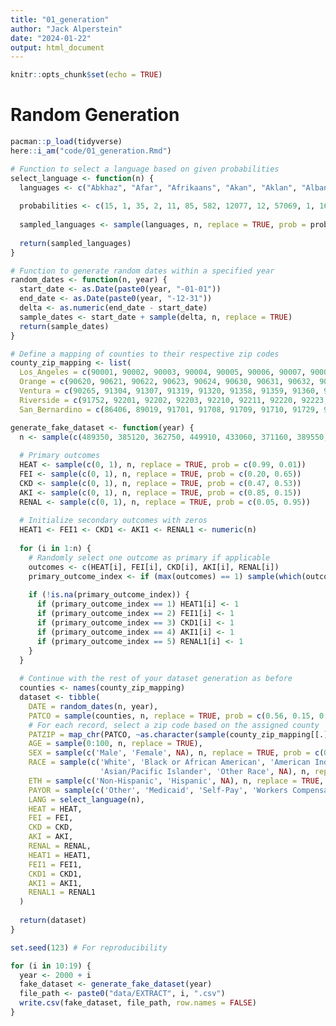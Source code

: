 ```yaml
---
title: "01_generation"
author: "Jack Alperstein"
date: "2024-01-22"
output: html_document
---
```


```r
knitr::opts_chunk$set(echo = TRUE)
```

# Random Generation

```r
pacman::p_load(tidyverse)
here::i_am("code/01_generation.Rmd")
```


```r
# Function to select a language based on given probabilities
select_language <- function(n) {
  languages <- c("Abkhaz", "Afar", "Afrikaans", "Akan", "Aklan", "Albanian", "Amharic", "Arabic", "Aramaic", "Armenian", "Assamese", "Assyrian", "Azerbaijani", "Bambara", "Bantu", "Basque", "Bengali", "Bihari", "Bislama", "Bosnian", "Breton", "Bulgarian", "Burmese", "Catalan", "Chamorro", "Chinese", "Chuukese", "Corsican", "Cree", "Creole", "Croatian", "Czech", "Danish", "Dari", "Dutch", "Efik", "Elamite", "English", "Eskimo", "Esperanto", "Estonian", "Ewe", "Faroese", "Farsi", "Fijian", "Filipino", "Finnish", "Flemish", "French", "French Creole", "Fujianese", "Fulani", "Georgian", "German", "Greek", "Gujarati", "Haitian Creole", "Hausa", "Hawaiian", "Hebrew", "Hindi", "Hindustani", "Hmong", "Hungarian", "Ibibio", "Icelandic", "Igbo", "Indonesian", "Inuktitut", "Irish", "Italian", "Jamaican Patois", "Japanese", "Kannada", "Kanuri", "Khmer", "Kongo", "Korean", "Kuanyama", "Kurdish", "Kwanyama", "Lao", "Latvian", "Lithuanian", "Luganda", "Macedonian", "Malay", "Malayalam", "Maltese", "Mandingo", "Marathi", "Marshallese", "Mien (Iu Mien)", "Mixtec", "Mon-Khmer", "Mongolian", "Nagamese", "Nahuatl", "Native American", "Nauruan", "Navajo", "Nepali", "Norwegian", "Occitan", "Other", "Panjabi", "Pashto", "Persian", "Pohnpeian", "Polish", "Portuguese", "Quechua", "Romanian", "Russian", "Sabah Bisaya", "Samoan", "Serbian", "Serbo-Croatian", "Sicilian", "Sign Language", "Sinhala", "Slovak", "Slovenian", "Somalian", "Spanish", "Swahili", "Swedish", "Syrian", "Tahitian", "Taiwanese", "Tamil", "Telugu", "Thai", "Tibetan", "Tigrinya", "Tongan", "Turkish", "Twi", "Uighur", "Ukrainian", "Urdu", "Vietnamese", "Walloon", "Wolof", "Yiddish", "Yoruba", "Zapotec")
  
  probabilities <- c(15, 1, 35, 2, 11, 85, 582, 12077, 12, 57069, 1, 16, 1, 1, 1, 13, 509, 11, 2, 15, 1, 133, 295, 29, 13, 66001, 2, 3, 1, 2, 264, 55, 45, 6, 201, 2, 6, 6648895, 4, 76, 369, 4, 23, 18400, 7, 32514, 29, 3, 1257, 51, 1, 1, 3, 792, 814, 939, 2, 1, 2, 892, 3217, 1, 179, 730, 1, 2, 84, 1025, 1, 7, 1440, 1, 5697, 4, 1, 806, 1, 40322, 1, 2, 1, 1009, 23, 40, 1, 26, 4, 48, 2, 34, 10, 2, 45, 28, 4623, 24, 1, 2, 6, 8, 206, 88, 191, 1, 16549, 1141, 84, 5898, 1, 531, 1126, 2, 936, 17184, 1, 1147, 215, 28, 4, 2019, 48, 31, 2, 33, 1152786, 40, 62, 6, 1, 42, 19, 112, 2646, 1, 32, 480, 315, 1, 1, 180, 1197, 54939, 2, 1, 81, 21, 3)
  
  sampled_languages <- sample(languages, n, replace = TRUE, prob = probabilities)
  
  return(sampled_languages)
}
```


```r
# Function to generate random dates within a specified year
random_dates <- function(n, year) {
  start_date <- as.Date(paste0(year, "-01-01"))
  end_date <- as.Date(paste0(year, "-12-31"))
  delta <- as.numeric(end_date - start_date)
  sample_dates <- start_date + sample(delta, n, replace = TRUE)
  return(sample_dates)
}
```


```r
# Define a mapping of counties to their respective zip codes
county_zip_mapping <- list(
  Los_Angeles = c(90001, 90002, 90003, 90004, 90005, 90006, 90007, 90008, 90009, 90010, 90011, 90012, 90013, 90014, 90015, 90016, 90017, 90018, 90019, 90020, 90021, 90022, 90023, 90024, 90025, 90026, 90027, 90028, 90029, 90030, 90031, 90032, 90033, 90034, 90035, 90036, 90037, 90038, 90039, 90040, 90041, 90042, 90043, 90044, 90045, 90046, 90047, 90048, 90049, 90050, 90051, 90052, 90053, 90054, 90055, 90056, 90057, 90058, 90059, 90060, 90061, 90062, 90063, 90064, 90065, 90066, 90067, 90068, 90069, 90070, 90071, 90072, 90073, 90074, 90075, 90076, 90077, 90078, 90079, 90080, 90081, 90082, 90083, 90084, 90086, 90087, 90088, 90089, 90090, 90091, 90093, 90094, 90095, 90096, 90097, 90099, 90101, 90102, 90103, 90174, 90185, 90189, 90201, 90202, 90209, 90210, 90211, 90212, 90213, 90220, 90221, 90222, 90223, 90224, 90230, 90231, 90232, 90233, 90239, 90240, 90241, 90242, 90245, 90247, 90248, 90249, 90250, 90251, 90254, 90255, 90260, 90261, 90262, 90263, 90264, 90265, 90266, 90267, 90270, 90272, 90274, 90275, 90277, 90278, 90280, 90290, 90291, 90292, 90293, 90294, 90295, 90296, 90301, 90302, 90303, 90304, 90305, 90306, 90307, 90308, 90309, 90310, 90311, 90312, 90313, 90397, 90398, 90401, 90402, 90403, 90404, 90405, 90406, 90407, 90408, 90409, 90410, 90411, 90501, 90502, 90503, 90504, 90505, 90506, 90507, 90508, 90509, 90510, 90601, 90602, 90603, 90604, 90605, 90606, 90607, 90608, 90609, 90610, 90612, 90631, 90637, 90638, 90639, 90640, 90650, 90651, 90652, 90659, 90660, 90661, 90662, 90665, 90670, 90671, 90701, 90702, 90703, 90704, 90706, 90707, 90710, 90711, 90712, 90713, 90714, 90715, 90716, 90717, 90723, 90731, 90732, 90733, 90734, 90744, 90745, 90746, 90747, 90748, 90749, 90755, 90801, 90802, 90803, 90804, 90805, 90806, 90807, 90808, 90809, 90810, 90813, 90814, 90815, 90822, 90831, 90832, 90833, 90834, 90835, 90840, 90842, 90844, 90845, 90846, 90847, 90848, 90853, 90888, 90895, 90899, 91001, 91003, 91006, 91007, 91008, 91009, 91010, 91011, 91012, 91016, 91017, 91020, 91021, 91023, 91024, 91025, 91030, 91031, 91040, 91041, 91042, 91043, 91046, 91066, 91077, 91101, 91102, 91103, 91104, 91105, 91106, 91107, 91108, 91109, 91110, 91114, 91115, 91116, 91117, 91118, 91121, 91123, 91124, 91125, 91126, 91129, 91131, 91175, 91182, 91184, 91185, 91186, 91187, 91188, 91189, 91191, 91201, 91202, 91203, 91204, 91205, 91206, 91207, 91208, 91209, 91210, 91214, 91221, 91222, 91224, 91225, 91226, 91301, 91302, 91303, 91304, 91305, 91306, 91307, 91308, 91309, 91310, 91311, 91312, 91313, 91316, 91321, 91322, 91324, 91325, 91326, 91327, 91328, 91329, 91330, 91331, 91333, 91334, 91335, 91337, 91340, 91341, 91342, 91343, 91344, 91345, 91346, 91350, 91351, 91352, 91353, 91354, 91355, 91356, 91357, 91361, 91364, 91365, 91367, 91371, 91372, 91376, 91380, 91381, 91382, 91383, 91384, 91385, 91386, 91387, 91388, 91390, 91393, 91399, 91401, 91402, 91403, 91405, 91406, 91409, 91411, 91423, 91436, 91497, 91501, 91502, 91504, 91505, 91506, 91601, 91602, 91604, 91605, 91606, 91607, 91608, 91702, 91706, 91711, 91722, 91723, 91724, 91731, 91732, 91733, 91734, 91735, 91740, 91741, 91744, 91745, 91746, 91747, 91748, 91749, 91750, 91754, 91755, 91756, 91759, 91765, 91766, 91767, 91768, 91769, 91770, 91771, 91772, 91773, 91775, 91776, 91778, 91780, 91788, 91789, 91790, 91791, 91792, 91793, 91795, 91797, 91799, 91801, 91802, 91803, 91804, 91841, 91896, 91899, 92397, 92821, 93243, 93510, 93532, 93534, 93535, 93536, 93539, 93543, 93544, 93550, 93551, 93552, 93553, 93563, 93584, 93586, 93590, 93591, 93599),
  Orange = c(90620, 90621, 90622, 90623, 90624, 90630, 90631, 90632, 90633, 90680, 90720, 90721, 90740, 90742, 90743, 92530, 92602, 92603, 92604, 92605, 92606, 92607, 92609, 92610, 92612, 92614, 92615, 92616, 92617, 92618, 92619, 92620, 92623, 92624, 92625, 92626, 92627, 92628, 92629, 92630, 92637, 92646, 92647, 92648, 92649, 92650, 92651, 92652, 92653, 92654, 92655, 92656, 92657, 92658, 92659, 92660, 92661, 92662, 92663, 92672, 92673, 92674, 92675, 92676, 92677, 92678, 92679, 92683, 92684, 92685, 92688, 92690, 92691, 92692, 92693, 92694, 92697, 92698, 92701, 92702, 92703, 92704, 92705, 92706, 92707, 92708, 92709, 92710, 92711, 92712, 92725, 92728, 92735, 92780, 92781, 92782, 92799, 92801, 92802, 92803, 92804, 92805, 92806, 92807, 92808, 92809, 92811, 92812, 92814, 92815, 92816, 92817, 92821, 92822, 92823, 92825, 92831, 92832, 92833, 92834, 92835, 92836, 92837, 92838, 92840, 92841, 92842, 92843, 92844, 92845, 92846, 92850, 92856, 92857, 92859, 92861, 92862, 92863, 92864, 92865, 92866, 92867, 92868, 92869, 92870, 92871, 92883, 92885, 92886, 92887, 92899),
  Ventura = c(90265, 91304, 91307, 91319, 91320, 91358, 91359, 91360, 91361, 91362, 91363, 91377, 91381, 93001, 93002, 93003, 93004, 93005, 93006, 93007, 93009, 93010, 93011, 93012, 93013, 93015, 93016, 93020, 93021, 93022, 93023, 93024, 93030, 93031, 93032, 93033, 93034, 93035, 93036, 93040, 93041, 93042, 93043, 93044, 93060, 93061, 93062, 93063, 93064, 93065, 93066, 93093, 93094, 93099, 93225, 93252),
  Riverside = c(91752, 92201, 92202, 92203, 92210, 92211, 92220, 92223, 92225, 92226, 92230, 92234, 92235, 92236, 92239, 92240, 92241, 92247, 92248, 92253, 92254, 92255, 92257, 92258, 92260, 92261, 92262, 92263, 92264, 92270, 92274, 92276, 92277, 92280, 92282, 92284, 92292, 92320, 92324, 92373, 92501, 92502, 92503, 92504, 92505, 92506, 92507, 92508, 92509, 92513, 92514, 92515, 92516, 92517, 92518, 92519, 92521, 92522, 92530, 92531, 92532, 92536, 92539, 92543, 92544, 92545, 92546, 92548, 92549, 92551, 92552, 92553, 92554, 92555, 92556, 92557, 92561, 92562, 92563, 92564, 92567, 92570, 92571, 92572, 92581, 92582, 92583, 92584, 92585, 92586, 92587, 92589, 92590, 92591, 92592, 92593, 92595, 92596, 92599, 92675, 92860, 92877, 92878, 92879, 92880, 92881, 92882, 92883),
  San_Bernardino = c(86406, 89019, 91701, 91708, 91709, 91710, 91729, 91730, 91737, 91739, 91743, 91758, 91759, 91761, 91762, 91763, 91764, 91784, 91785, 91786, 91798, 92242, 92252, 92256, 92267, 92268, 92277, 92278, 92284, 92285, 92286, 92301, 92304, 92305, 92307, 92308, 92309, 92310, 92311, 92312, 92313, 92314, 92315, 92316, 92317, 92318, 92321, 92322, 92323, 92324, 92325, 92326, 92327, 92329, 92331, 92332, 92333, 92334, 92335, 92336, 92337, 92338, 92339, 92340, 92341, 92342, 92344, 92345, 92346, 92347, 92350, 92352, 92354, 92356, 92357, 92358, 92359, 92363, 92364, 92365, 92366, 92368, 92369, 92371, 92372, 92373, 92374, 92375, 92376, 92377, 92378, 92382, 92385, 92386, 92391, 92392, 92393, 92394, 92395, 92397, 92398, 92399, 92401, 92402, 92403, 92404, 92405, 92406, 92407, 92408, 92410, 92411, 92412, 92413, 92414, 92415, 92418, 92423, 92424, 92427, 92880, 92887, 93516, 93528, 93555, 93562))
```


```r
generate_fake_dataset <- function(year) {
  n <- sample(c(489350, 385120, 362750, 449910, 433060, 371160, 389550, 375420, 392550, 349910), 1) # Randomly choosing the number of rows
  
  # Primary outcomes
  HEAT <- sample(c(0, 1), n, replace = TRUE, prob = c(0.99, 0.01))
  FEI <- sample(c(0, 1), n, replace = TRUE, prob = c(0.20, 0.65))
  CKD <- sample(c(0, 1), n, replace = TRUE, prob = c(0.47, 0.53))
  AKI <- sample(c(0, 1), n, replace = TRUE, prob = c(0.85, 0.15))
  RENAL <- sample(c(0, 1), n, replace = TRUE, prob = c(0.05, 0.95))
  
  # Initialize secondary outcomes with zeros
  HEAT1 <- FEI1 <- CKD1 <- AKI1 <- RENAL1 <- numeric(n)
  
  for (i in 1:n) {
    # Randomly select one outcome as primary if applicable
    outcomes <- c(HEAT[i], FEI[i], CKD[i], AKI[i], RENAL[i])
    primary_outcome_index <- if (max(outcomes) == 1) sample(which(outcomes == 1), 1) else NA
    
    if (!is.na(primary_outcome_index)) {
      if (primary_outcome_index == 1) HEAT1[i] <- 1
      if (primary_outcome_index == 2) FEI1[i] <- 1
      if (primary_outcome_index == 3) CKD1[i] <- 1
      if (primary_outcome_index == 4) AKI1[i] <- 1
      if (primary_outcome_index == 5) RENAL1[i] <- 1
    }
  }
  
  # Continue with the rest of your dataset generation as before
  counties <- names(county_zip_mapping)
  dataset <- tibble(
    DATE = random_dates(n, year),
    PATCO = sample(counties, n, replace = TRUE, prob = c(0.56, 0.15, 0.12, 0.12,0.043)), # Assign a county to each record
    # For each record, select a zip code based on the assigned county
    PATZIP = map_chr(PATCO, ~as.character(sample(county_zip_mapping[[.]], 1))),
    AGE = sample(0:100, n, replace = TRUE),
    SEX = sample(c('Male', 'Female', NA), n, replace = TRUE, prob = c(0.47, 0.53, 0.05)),
    RACE = sample(c('White', 'Black or African American', 'American Indian or Alaska Native', 
                    'Asian/Pacific Islander', 'Other Race', NA), n, replace = TRUE, prob = c(0.61, 0.12, 0.003, 0.083, 0.18, 0.004)),
    ETH = sample(c('Non-Hispanic', 'Hispanic', NA), n, replace = TRUE, prob = c(0.66, 0.34, 0.001)),
    PAYOR = sample(c('Other', 'Medicaid', 'Self-Pay', 'Workers Compensation', NA), n, replace = TRUE, prob = c(0.1, 0.32, 0.15, 0.1, 0.01)),
    LANG = select_language(n),
    HEAT = HEAT,
    FEI = FEI,
    CKD = CKD,
    AKI = AKI,
    RENAL = RENAL,
    HEAT1 = HEAT1,
    FEI1 = FEI1,
    CKD1 = CKD1,
    AKI1 = AKI1,
    RENAL1 = RENAL1
  )
  
  return(dataset)
}
```


```r
set.seed(123) # For reproducibility

for (i in 10:19) {
  year <- 2000 + i
  fake_dataset <- generate_fake_dataset(year)
  file_path <- paste0("data/EXTRACT", i, ".csv")
  write.csv(fake_dataset, file_path, row.names = FALSE)
}
```
